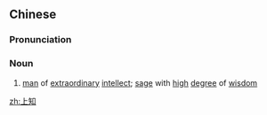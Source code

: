 ==Chinese==
{{zh-forms|alt=上智}}

===Pronunciation===
{{zh-pron
|m=shàngzhì
|c=soeng6 zi3
|cat=n
}}

===Noun===
{{zh-noun}}

# [[man]] of [[extraordinary]] [[intellect]]; [[sage]] with [[high]] [[degree]] of [[wisdom]]

[[zh:上知]]